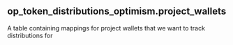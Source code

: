 ## op_token_distributions_optimism.project_wallets 
A table containing mappings for project wallets that we want to track distributions for


<ParamField path="address">

</ParamField>
<ParamField path="label">

</ParamField>
<ParamField path="proposal_name">

</ParamField>
<ParamField path="address_descriptor">

</ParamField>
<ParamField path="project_name">

</ParamField>
